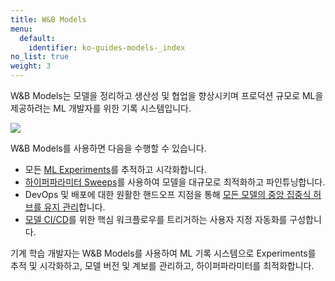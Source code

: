 ```yaml
---
title: W&B Models
menu:
  default:
    identifier: ko-guides-models-_index
no_list: true
weight: 3
---
```


W&B Models는 모델을 정리하고 생산성 및 협업을 향상시키며 프로덕션 규모로 ML을 제공하려는 ML 개발자를 위한 기록 시스템입니다.

<Frame>
    <img src="/images/general/architecture.png"  />
</Frame>

W&B Models를 사용하면 다음을 수행할 수 있습니다.

- 모든 [ML Experiments](/ko/guides/track/)를 추적하고 시각화합니다.
- [하이퍼파라미터 Sweeps](/ko/guides/sweeps/)를 사용하여 모델을 대규모로 최적화하고 파인튜닝합니다.
- DevOps 및 배포에 대한 원활한 핸드오프 지점을 통해 [모든 모델의 중앙 집중식 허브를 유지 관리](/ko/guides/core/registry/)합니다.
- [모델 CI/CD](/ko/guides/core/automations/)를 위한 핵심 워크플로우를 트리거하는 사용자 지정 자동화를 구성합니다.

기계 학습 개발자는 W&B Models를 사용하여 ML 기록 시스템으로 Experiments를 추적 및 시각화하고, 모델 버전 및 계보를 관리하고, 하이퍼파라미터를 최적화합니다.
